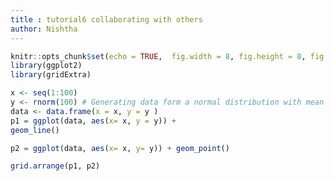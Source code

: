 ```yaml
---
title : tutorial6 collaborating with others
author: Nishtha 
---
```


```r
knitr::opts_chunk$set(echo = TRUE,  fig.width = 8, fig.height = 8, fig.alig = "center")
library(ggplot2)
library(gridExtra)
```

```r
x <- seq(1:100)
y <- rnorm(100) # Generating data form a normal distribution with mean 0 and variance 1
data <- data.frame(x = x, y = y )
p1 = ggplot(data, aes(x= x, y = y)) +
geom_line()

p2 = ggplot(data, aes(x= x, y= y)) + geom_point()

grid.arrange(p1, p2)
```

